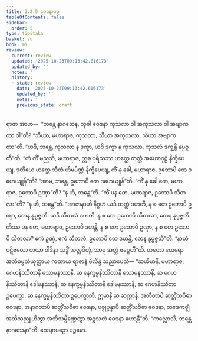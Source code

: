 ```yaml
---
title: 3.2.5 ဝေဒနာပဉှ
tableOfContents: false
sidebar:
  order: 5
type: tipitaka
basket: su
book: mi
review:
  current: review
  updated: '2025-10-23T09:13:42.616173'
  updated_by: ''
  notes: ''
  history:
  - state: review
    date: '2025-10-23T09:13:42.616173'
    updated_by: ''
    notes: ''
    previous_state: draft
---
```



<ReviewStatus review={frontmatter.review} showDetails={true} />

<HypothesisAnnotation frontmatter={frontmatter} />

<DynamicBreadcrumb />

<Division number="44" book="mi" e="ch" v="28">

<Paragraph number="203" book="mi">
ရာဇာ အာဟ—  “ဘန္တေ နာဂသေန, သုခါ ဝေဒနာ ကုသလာ ဝါ အကုသလာ ဝါ အဗျာကတာ ဝါ”တိ? “သိယာ, မဟာရာဇ, ကုသလာ, သိယာ အကုသလာ, သိယာ အဗျာကတာ”တိ. “ယဒိ, ဘန္တေ, ကုသလာ န ဒုက္ခာ, ယဒိ ဒုက္ခာ န ကုသလာ, ကုသလံ ဒုက္ခန္တိ နုပ္ပဇ္ဇတီ”တိ. “တံ ကိံ မညသိ, မဟာရာဇ, ဣဓ ပုရိသဿ ဟတ္ထေ တတ္တံ အယောဂုဠံ နိက္ခိပေယျ, ဒုတိယေ ဟတ္ထေ သီတံ ဟိမပိဏ္ဍံ နိက္ခိပေယျ, ကိံ နု ခေါ, မဟာရာဇ, ဥဘောပိ တေ ဒဟေယျုန်”တိ? “အာမ, ဘန္တေ, ဥဘောပိ တေ ဒဟေယျုန်”တိ. “ကိံ နု ခေါ တေ, မဟာရာဇ, ဥဘောပိ ဥဏှာ”တိ? “န ဟိ, ဘန္တေ”တိ. “ကိံ ပန တေ, မဟာရာဇ, ဥဘောပိ သီတလာ”တိ? “န ဟိ, ဘန္တေ”တိ. “အာဇာနာဟိ နိဂ္ဂဟံ ယဒိ တတ္တံ ဒဟတိ, န စ တေ ဥဘောပိ ဥဏှာ, တေန နုပ္ပဇ္ဇတိ. ယဒိ သီတလံ ဒဟတိ, န စ တေ ဥဘောပိ သီတလာ, တေန နုပ္ပဇ္ဇတိ. ကိဿ ပန တေ, မဟာရာဇ, ဥဘောပိ ဒဟန္တိ, န စ တေ ဥဘောပိ ဥဏှာ, န စ တေ ဥဘောပိ သီတလာ? ဧကံ ဥဏှံ, ဧကံ သီတလံ, ဥဘောပိ တေ ဒဟန္တိ, တေန နုပ္ပဇ္ဇတီ”တိ. “နာဟံ ပဋိဗလော တယာ ဝါဒိနာ သဒ္ဓိံ သလ္လပိတုံ, သာဓု အတ္ထံ ဇပ္ပေဟီ”တိ. တတော ထေရော အဘိဓမ္မသံယုတ္တာယ ကထာယ ရာဇာနံ မိလိန္ဒံ သညာပေသိ—
</Paragraph>

<Paragraph number="204" book="mi">
“ဆယိမာနိ, မဟာရာဇ, ဂေဟနိဿိတာနိ သောမနဿာနိ, ဆ နေက္ခမ္မနိဿိတာနိ သောမနဿာနိ, ဆ ဂေဟနိဿိတာနိ ဒေါမနဿာနိ, ဆ နေက္ခမ္မနိဿိတာနိ ဒေါမနဿာနိ, ဆ ဂေဟနိဿိတာ ဥပေက္ခာ, ဆ နေက္ခမ္မနိဿိတာ ဥပေက္ခာတိ, ဣမာနိ ဆ ဆက္ကာနိ, အတီတာပိ ဆတ္တိံသဝိဓာ ဝေဒနာ, အနာဂတာပိ ဆတ္တိံသဝိဓာ ဝေဒနာ, ပစ္စုပ္ပန္နာပိ ဆတ္တိံသဝိဓာ ဝေဒနာ, တဒေကဇ္ဈံ အဘိသညူဟိတွာ အဘိသမ္ပိဏ္ဍေတွာ အဋ္ဌသတံ ဝေဒနာ ဟောန္တီ”တိ.
</Paragraph>

<Paragraph number="205" book="mi">
“ကလ္လောသိ, ဘန္တေ နာဂသေနာ”တိ.

</Paragraph>
</Division>

<Paragraph number="206" type="center" book="mi">
ဝေဒနာပဉှော ပဉ္စမော.
</Paragraph>